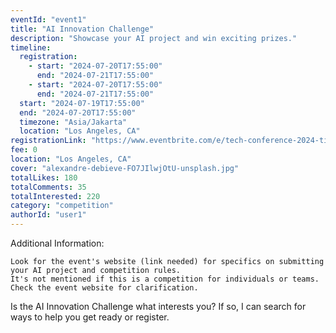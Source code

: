 ```yaml
---
eventId: "event1"
title: "AI Innovation Challenge"
description: "Showcase your AI project and win exciting prizes."
timeline:
  registration:
    - start: "2024-07-20T17:55:00"
      end: "2024-07-21T17:55:00"
    - start: "2024-07-20T17:55:00"
      end: "2024-07-21T17:55:00"
  start: "2024-07-19T17:55:00"
  end: "2024-07-20T17:55:00"
  timezone: "Asia/Jakarta"
  location: "Los Angeles, CA"
registrationLink: "https://www.eventbrite.com/e/tech-conference-2024-tickets-431088889097"
fee: 0
location: "Los Angeles, CA"
cover: "alexandre-debieve-FO7JIlwjOtU-unsplash.jpg"
totalLikes: 180
totalComments: 35
totalInterested: 220
category: "competition"
authorId: "user1"
---
```


Additional Information:

    Look for the event's website (link needed) for specifics on submitting your AI project and competition rules.
    It's not mentioned if this is a competition for individuals or teams. Check the event website for clarification.

Is the AI Innovation Challenge what interests you? If so, I can search for ways to help you get ready or register.
